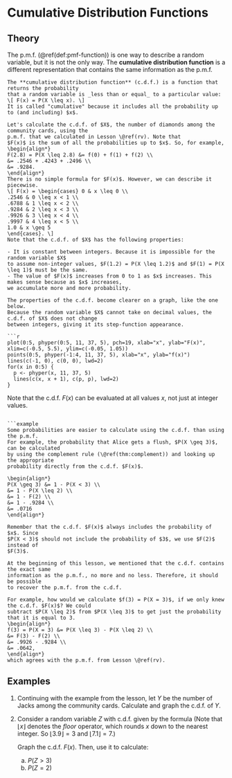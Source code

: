 # Cumulative Distribution Functions {#cdf}

## Theory {-}

The p.m.f. (\@ref(def:pmf-function)) is one way to describe a random variable, but 
it is not the only way. The **cumulative distribution function** is a different 
representation that contains the same information as the p.m.f.

```definition
The **cumulative distribution function** (c.d.f.) is a function that returns the probability 
that a random variable is _less than or equal_ to a particular value:
\[ F(x) = P(X \leq x). \]
It is called "cumulative" because it includes all the probability up to (and including) $x$.
```

```example
Let's calculate the c.d.f. of $X$, the number of diamonds among the community cards, using the 
p.m.f. that we calculated in Lesson \@ref(rv). Note that 
$F(x)$ is the sum of all the probabilities up to $x$. So, for example, 
\begin{align*}
F(2.8) = P(X \leq 2.8) &= f(0) + f(1) + f(2) \\
&= .2546 + .4243 + .2496 \\
&= .9284.
\end{align*}
There is no simple formula for $F(x)$. However, we can describe it piecewise.
\[ F(x) = \begin{cases} 0 & x \leq 0 \\
.2546 & 0 \leq x < 1 \\
.6788 & 1 \leq x < 2 \\
.9284 & 2 \leq x < 3 \\
.9926 & 3 \leq x < 4 \\
.9997 & 4 \leq x < 5 \\
1.0 & x \geq 5
\end{cases}. \]
Note that the c.d.f. of $X$ has the following properties:

- It is constant between integers. Because it is impossible for the random variable $X$ 
to assume non-integer values, $F(1.2) = P(X \leq 1.2)$ and $F(1) = P(X \leq 1)$ must be the same.
- The value of $F(x)$ increases from 0 to 1 as $x$ increases. This makes sense because as $x$ increases, 
we accumulate more and more probability.
```

```example
The properties of the c.d.f. become clearer on a graph, like the one below. 
Because the random variable $X$ cannot take on decimal values, the c.d.f. of $X$ does not change 
between integers, giving it its step-function appearance.

```r
plot(0:5, phyper(0:5, 11, 37, 5), pch=19, xlab="x", ylab="F(x)", xlim=c(-0.5, 5.5), ylim=c(-0.05, 1.05))
points(0:5, phyper(-1:4, 11, 37, 5), xlab="x", ylab="f(x)")
lines(c(-1, 0), c(0, 0), lwd=2)
for(x in 0:5) {
  p <- phyper(x, 11, 37, 5)
  lines(c(x, x + 1), c(p, p), lwd=2)
}
```

Note that the c.d.f. $F(x)$ can be evaluated at all values $x$, not just at integer values. 

```

```example
Some probabilities are easier to calculate using the c.d.f. than using the p.m.f. 
For example, the probability that Alice gets a flush, $P(X \geq 3)$, can be calculated 
by using the complement rule (\@ref(thm:complement)) and looking up the appropriate 
probability directly from the c.d.f. $F(x)$.

\begin{align*} 
P(X \geq 3) &= 1 - P(X < 3) \\
&= 1 - P(X \leq 2) \\
&= 1 - F(2) \\
&= 1 - .9284 \\
&= .0716
\end{align*}

Remember that the c.d.f. $F(x)$ always includes the probability of $x$. Since 
$P(X < 3)$ should not include the probability of $3$, we use $F(2)$ instead of 
$F(3)$.

At the beginning of this lesson, we mentioned that the c.d.f. contains the exact same 
information as the p.m.f., no more and no less. Therefore, it should be possible 
to recover the p.m.f. from the c.d.f. 

For example, how would we calculate $f(3) = P(X = 3)$, if we only knew the c.d.f. $F(x)$? We could
subtract $P(X \leq 2)$ from $P(X \leq 3)$ to get just the probability that it is equal to 3.
\begin{align*}
f(3) = P(X = 3) &= P(X \leq 3) - P(X \leq 2) \\
&= F(3) - F(2) \\
&= .9926 - .9284 \\
&= .0642,
\end{align*}
which agrees with the p.m.f. from Lesson \@ref(rv).
```

## Examples {-}

1. Continuing with the example from the lesson, let $Y$ be the number of Jacks among the community cards. 
Calculate and graph the c.d.f. of $Y$.

2. Consider a random variable $Z$ with c.d.f. given by the formula
\begin{align*} 
F(x) &= \begin{cases} 1 - 3^{-\lfloor x \rfloor} & x \geq 0 \\ 0 & \text{otherwise} \end{cases}.
\end{align*}
(Note that $\lfloor x \rfloor$ denotes the _floor_ operator, which rounds $x$ down to the nearest integer. 
So $\lfloor 3.9 \rfloor = 3$ and $\lfloor 7.1 \rfloor = 7$.) 

    Graph the c.d.f. $F(x)$. Then, use it to calculate:
    a. $P(Z > 3)$
    b. $P(Z = 2)$

